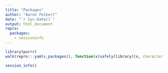 ```yaml
---
title: "Packages"
author: "Aaron Peikert"
date: "`r Sys.Date()`"
output: html_document
repro:
  packages:
    - sessioninfo
---
```


```r
library(purrr)
walk(repro:::yamls_packages(), function(x)safely(library)(x, character.only = TRUE))
```

```r
session_info()
```
